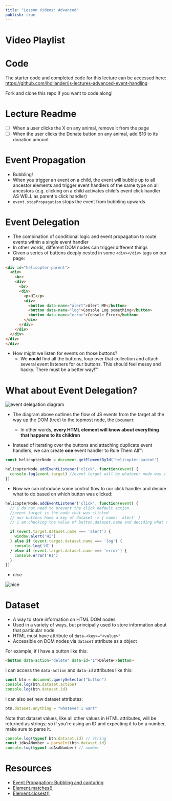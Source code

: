 ```yaml
---
title: "Lesson Videos: Advanced"
publish: true
---
```


# Video Playlist

<YoutubePlaylist playlistId="PLc6AmvC5ZybzCxJPHrUuZmiSJJA8_oS6e" />

# Code

The starter code and completed code for this lecture can be accessed here: https://github.com/ihollander/js-lectures-advanced-event-handling

Fork and clone this repo if you want to code along!

# Lecture Readme

- [ ] When a user clicks the X on any animal, remove it from the page
- [ ] When the user clicks the Donate button on any animal, add $10 to its donation amount

# Event Propagation
- Bubbling!
- When you trigger an event on a child, the event will bubble up to all ancestor elements and trigger event handlers of the same type on all ancestors (e.g. clicking on a child activates child's event click handler AS WELL as parent's click handler)
- `event.stopPropagation` stops the event from bubbling upwards

# Event Delegation
- The combination of conditional logic and event propagation to route events within a single event handler
- In other words, different DOM nodes can trigger different things
- Given a series of buttons deeply nested in some `<div></div>` tags on our page:

```html
<div id="helicopter-parent">
  <div>
    <br>
    <div>
      <br>
      <div>
        <p>HI</p>
        <div>
          <button data-name="alert">Alert ME</button>
          <button data-name="log">Console Log something</button>
          <button data-name="error">Console Error</button>
        </div>
      </div>
    </div>
  </div>
</div>
</div>
```

- How might we listen for events on those buttons?
  - We **could** find all the buttons, loop over that collection and attach several event listeners for our buttons. This should feel messy and hacky. There must be a better way!™

# What about Event Delegation?

![event delegation diagram](https://javascript.info/article/bubbling-and-capturing/eventflow@2x.png)

- The diagram above outlines the flow of JS events from the target all the way up the DOM (tree) to the topmost node, the `Document`
  - In other words, **every HTML element will know about everything that happens to its children**

- Instead of iterating over the buttons and attaching duplicate event handlers, we can create **one** event handler to Rule Them All™:

```js
const helicopterNode = document.getElementById('helicopter-parent')

helicopterNode.addEventListener('click', function(event) {
  console.log(event.target) //event target will be whatever node was clicked
})
```

- Now we can introduce some control flow to our click handler and decide what to do based on which button was clicked:

```js
helicopterNode.addEventListener('click', function(event) {
  // i do not need to prevent the click default action
  //event.target is the node that was clicked
  // our buttons have a key of dataset -> { name: 'alert' }
  // i am checking the value of button.dataset.name and deciding what to do based on what i find

  if (event.target.dataset.name === 'alert') {
    window.alert('HI')
  } else if (event.target.dataset.name === 'log') {
    console.log('HI')
  } else if (event.target.dataset.name === 'error') {
    console.error('HI')
  }
})
```

- _nice_

![nice](https://media.giphy.com/media/3M9CR4S2KFNyOIqHGg/giphy.gif)

# Dataset
- A way to store information on HTML DOM nodes
- Used in a variety of ways, but principally used to store information about that particular node
- HTML must have attribute of `data-<key>="<value>"`
- Accessible on DOM nodes via `dataset` attribute as a object

For example, if I have a button like this:

```html
<button data-action="delete" data-id="1">Delete</button>
```

I can access the `data-action` and `data-id` attributes like this:

```js
const btn = document.querySelector("button")
console.log(btn.dataset.action)
console.log(btn.dataset.id)
```

I can also set new dataset attributes:

```js
btn.dataset.anything = "whatever I want"
```

Note that dataset values, like all other values in HTML attributes, will be returned as strings; so if you're using an ID and expecting it to be a number, make sure to parse it.

```js
console.log(typeof btn.dataset.id) // string
const idAsANumber = parseInt(btn.dataset.id)
console.log(typeof idAsANumber) // number
```


# Resources
- [Event Propagation: Bubbling and capturing](https://javascript.info/bubbling-and-capturing)
- [Element.matches()](https://developer.mozilla.org/en-US/docs/Web/API/Element/matches)
- [Element.closest()](https://developer.mozilla.org/en-US/docs/Web/API/Element/closest)
